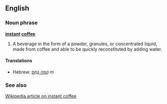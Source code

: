 ==English==
===Noun phrase===
'''[[instant]] [[coffee]]'''

# A beverage in the form of a powder, granules, or concentrated liquid, made from coffee and able to be quickly reconstituted by adding water.

====Translations====
*Hebrew: [[קפה נמס|קָפֶה נָמֵס]] ''m''

===See also===
[[w:Instant coffee|Wikipedia article on instant coffee]]